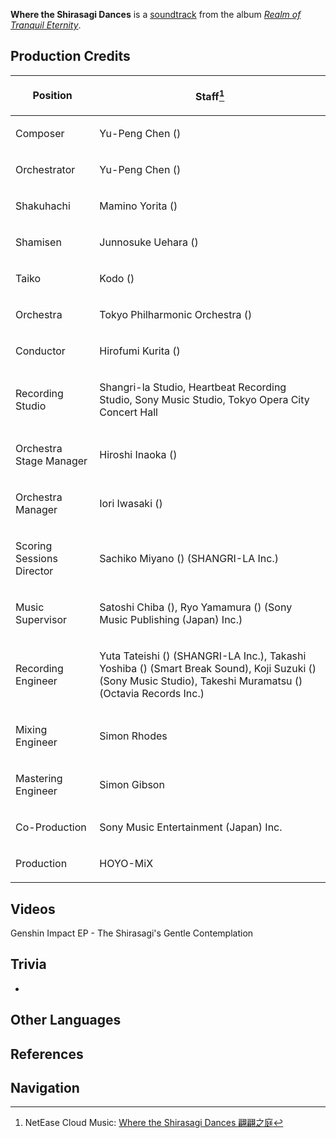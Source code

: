 {{Soundtrack Infobox
|title          =
|image          = Realm of Tranquil Eternity.jpg
|album          = Realm of Tranquil Eternity
|disc           = 2
|number         = 32
|featured       =
|featured2      =
|featured3      =
|featured_disc  =
|featured_disc2 =
|featured_disc3 =
|youtube_id     = 9xtAKakzZDs
|youtube_time   = 240
|spotify_id     = 3T4MoYw425vMgymqnfDNuB
|played_in      = Kamisato Estate
|during         = [[Kamisato Estate]]
|domain         =
|previous       = Miko's Night
|next           = Shirasagi's Demeanor
}}
{{Description|The [[Kamisato Clan]] is one of the most distinguished [[Inazuma Clans|clans]] in all of [[Inazuma]]. With an elegant courtyard evoking the picture of a heron standing tall, the sand flows in the fine lines.|[https://twitter.com/genshinimpact/status/1453209841548288000 Twitter]}}
'''Where the Shirasagi Dances''' is a [[soundtrack]] from the album ''[[Realm of Tranquil Eternity]]''.

==Production Credits==
{| class="wikitable" style="text-align:left; height:0.5em"
! Position
! Staff<ref>NetEase Cloud Music: [https://music.163.com/#/song?id=1879098414 Where the Shirasagi Dances 翩翩之庭]</ref>
|-
! Composer
| Yu-Peng Chen ({{Lang|zh=陈致逸|mini=1}})
|-
! Orchestrator
| Yu-Peng Chen ({{Lang|zh=陈致逸|mini=1}})
|-
! Shakuhachi
| Mamino Yorita ({{Lang|ja=寄田真見乃|mini=1}})
|-
! Shamisen
| Junnosuke Uehara ({{Lang|ja=上原潤之助|mini=1}})
|-
! Taiko
| Kodo ({{Lang|ja=太鼓芸能集団 鼓童|mini=1}})
|-
! Orchestra
| Tokyo Philharmonic Orchestra ({{Lang|ja=東京フィルハーモニー交響楽団|mini=1}})
|-
! Conductor
| Hirofumi Kurita ({{Lang|ja=栗田博文|mini=1}})
|-
! Recording Studio
| Shangri-la Studio, Heartbeat Recording Studio, Sony Music Studio, Tokyo Opera City Concert Hall
|-
! Orchestra Stage Manager
| Hiroshi Inaoka ({{Lang|ja=稲岡宏司|mini=1}})
|-
! Orchestra Manager
| Iori Iwasaki ({{Lang|ja=岩崎井織|mini=1}})
|-
! Scoring Sessions Director
| Sachiko Miyano ({{Lang|ja=宮野幸子|mini=1}}) (SHANGRI-LA Inc.)
|-
! Music Supervisor
| Satoshi Chiba ({{Lang|ja=千葉智史|mini=1}}), Ryo Yamamura ({{Lang|ja=山村涼|mini=1}}) (Sony Music Publishing (Japan) Inc.)
|-
! Recording Engineer
| Yuta Tateishi ({{Lang|ja=立石佑太|mini=1}}) (SHANGRI-LA Inc.), Takashi Yoshiba ({{Lang|ja=吉羽貴史|mini=1}}) (Smart Break Sound), Koji Suzuki ({{Lang|ja=鈴木浩二|mini=1}}) (Sony Music Studio), Takeshi Muramatsu ({{Lang|ja=村松健|mini=1}}) (Octavia Records Inc.)
|-
! Mixing Engineer
| Simon Rhodes
|-
! Mastering Engineer
| Simon Gibson
|-
! Co-Production
| Sony Music Entertainment (Japan) Inc.
|-
! Production
| HOYO-MiX
|}

==Videos==
<gallery hideaddbutton="true" captionalign="center">
Genshin Impact EP - The Shirasagi's Gentle Contemplation
</gallery>

==Trivia==
* {{Transclude|Everlasting Devotion|KitsuneTheme|section=1}}

==Other Languages==
{{Other Languages
|default_hidden = 1
|en      = Where the Shirasagi Dances
|zhs     = 翩翩之庭
|zhs_rm  = Piānpiān zhī Tíng
|zht     = 翩翩之庭
|zht_rm  = Piānpiān zhī Tíng
|ja      = ひらひらと舞う庭
|ja_rm   = Hirahira to Mau Niwa
}}

==References==
{{Reflist}}

==Navigation==
{{Soundtrack Navbox|Realm of Tranquil Eternity}}